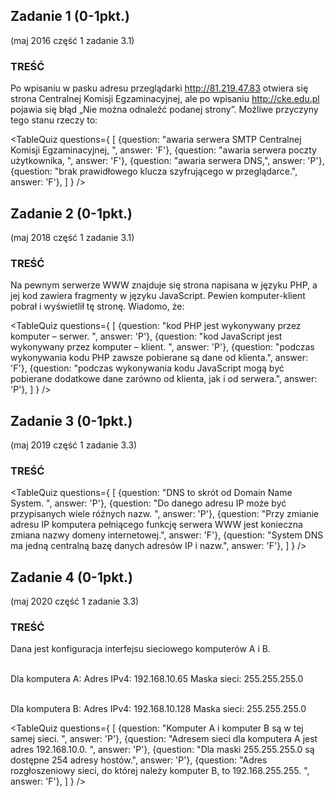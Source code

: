 
## Zadanie 1 (0-1pkt.)
(maj 2016 część 1 zadanie 3.1)

### TREŚĆ
Po wpisaniu w pasku adresu przeglądarki http://81.219.47.83 otwiera się strona Centralnej
Komisji Egzaminacyjnej, ale po wpisaniu http://cke.edu.pl pojawia się błąd „Nie można
odnaleźć podanej strony”. Możliwe przyczyny tego stanu rzeczy to: 

<TableQuiz
    questions={
      [
        {question: "awaria serwera SMTP Centralnej Komisji Egzaminacyjnej, ", answer: 'F'},
        {question: "awaria serwera poczty użytkownika, ", answer: 'F'},
        {question: "awaria serwera DNS,", answer: 'P'},
        {question: "brak prawidłowego klucza szyfrującego w przeglądarce.", answer: 'F'},
      ]
    }
/>


## Zadanie 2 (0-1pkt.)
(maj 2018 część 1 zadanie 3.1)

### TREŚĆ
Na pewnym serwerze WWW znajduje się strona napisana w języku PHP, a jej kod zawiera
fragmenty w języku JavaScript. Pewien komputer-klient pobrał i wyświetlił tę stronę.
Wiadomo, że:

<TableQuiz 
    questions={
      [
        {question: "kod PHP jest wykonywany przez komputer – serwer. ", answer: 'P'},
        {question: "kod JavaScript jest wykonywany przez komputer – klient. ", answer: 'P'},
        {question: "podczas wykonywania kodu PHP zawsze pobierane są dane od klienta.", answer: 'F'},
        {question: "podczas wykonywania kodu JavaScript mogą być pobierane dodatkowe dane zarówno od klienta, jak i od serwera.", answer: 'P'},
      ]
    }
/>

## Zadanie 3 (0-1pkt.)
(maj 2019 część 1 zadanie 3.3)

### TREŚĆ
<TableQuiz 
    questions={
      [
        {question: "DNS to skrót od Domain Name System. ", answer: 'P'},
        {question: "Do danego adresu IP może być przypisanych wiele różnych nazw. ", answer: 'P'},
        {question: "Przy zmianie adresu IP komputera pełniącego funkcję serwera WWW jest konieczna zmiana nazwy domeny internetowej.", answer: 'F'},
        {question: "System DNS ma jedną centralną bazę danych adresów IP i nazw.", answer: 'F'},
      ]
    }
/>

## Zadanie 4 (0-1pkt.)
(maj 2020 część 1 zadanie 3.3)

### TREŚĆ
Dana jest konfiguracja interfejsu sieciowego komputerów A i B. <br/><br/>

Dla komputera A:
Adres IPv4: 192.168.10.65
Maska sieci: 255.255.255.0 <br/><br/>

Dla komputera B:
Adres IPv4: 192.168.10.128
Maska sieci: 255.255.255.0 <br/>

<TableQuiz 
    questions={
      [
        {question: "Komputer A i komputer B są w tej samej sieci. ", answer: 'P'},
        {question: "Adresem sieci dla komputera A jest adres 192.168.10.0. ", answer: 'P'},
        {question: "Dla maski 255.255.255.0 są dostępne 254 adresy hostów.", answer: 'P'},
        {question: "Adres rozgłoszeniowy sieci, do której należy komputer B, to 192.168.255.255. ", answer: 'F'},
      ]
    }
/>
